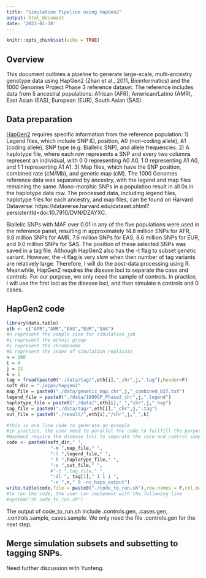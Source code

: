 ```yaml
---
title: "Simulation Pipeline using HapGen2"
output: html_document
date: '2023-01-30'
---
```


```r
knitr::opts_chunk$set(echo = TRUE)
```

## Overview
This document outlines a pipeline to generate large-scale, multi-ancestry genotype data using HapGen2 (Zhan et al., 2011, Bioinformatics) and the 1000 Genomes Project Phase 3 reference dataset. The reference includes data from 5 ancestral populations: African (AFR), American/Latino (AMR), East Asian (EAS), European (EUR), South Asian (SAS).

## Data preparation
[HapGen2](https://mathgen.stats.ox.ac.uk/genetics_software/hapgen/hapgen2.html) requires specific information from the reference population: 1) Legend files, which include SNP ID, position, A0 (non-coding allele), A1 (coding allele), SNP type (e.g. Biallelic SNP), and allele frequencies. 2) A haplotype file, where each row represents a SNP and every two columns represent an individual, with 0 0 representing A0 A0, 1 0 representing A1 A0, and 1 1 representing A1 A1. 3) Map files, which have the SNP position, combined rate (cM/Mb), and genetic map (cM). The 1000 Genomes reference data was separated by ancestry, with the legend and map files remaining the same. Mono-morphic SNPs in a population result in all 0s in the haplotype data row. The processed data, including legend files, haplotype files for each ancestry, and map files, can be found on Harvard Dataverse: https://dataverse.harvard.edu/dataset.xhtml?persistentId=doi:10.7910/DVN/DZAYXC.

Biallelic SNPs with MAF over 0.01 in any of the five populations were used in the reference panel, resulting in approximately 14.8 million SNPs for AFR, 9.8 million SNPs for AMR, 7.6 million SNPs for EAS, 8.6 million SNPs for EUR, and 9.0 million SNPs for SAS. The position of these selected SNPs was saved in a tag file. Although HapGen2 also has the -t flag to subset genetic variant. However, the -t flag is very slow when then number of tag variants are relatively large. Therefore, I will do the post-data processing using R. Meanwhile, HapGen2 requires the disease loci to separate the case and controls. For our purpose, we only need the sample of controls. In practice, I will use the first loci as the disease loci, and then simulate n controls and 0 cases. 

## HapGen2 code
```r
library(data.table)
eth <- c("AFR","AMR","EAS","EUR","SAS")
#n represent the sample size for simulation job
#i represent the ethnic group
#j represent the chromosome
#k represent the index of simulation replicate
n = 100
i = 4
j = 22
k = 1
tag = fread(paste0("./data/tag/",eth[i],"_chr",j,".tag"),header=F)
soft_dir = "./apps/hapgen2"
map_file = paste0("./data/genetic_map_chr",j,"_combined_b37.txt")
legend_file = paste0("./data/1000GP_Phase3_chr",j,".legend")
haplotype_file = paste0("./data/",eth[i],"_","chr",j,".hap")
tag_file = paste0("./data/tag/",eth[i],"_chr",j,".tag")
out_file = paste0("./result/",eth[i],"/chr",j,"_",k)

#this is one line code to generate an example
#in practice, the user need to parallel the code to fullfill the purpose
#HapGen2 require the disease loci to separate the case and control samples
code <- paste0(soft_dir," ",
                "-m ",map_file," ",
                "-l ",legend_file," ",
                "-h ",haplotype_file," ",
                "-o ",out_file," ",
                #"-t ",tag_file," ",                
                "-dl ", tag[1]," 1 1 1 ",
                "-n ",n," 0 -no_haps_output")
write.table(code,file = paste0("./code_to_run.sh"),row.names = F,col.names = F,quote=F)
#to run the code, the user can implement with the following line
#system("sh code_to_run.sh")

```
The output of code_to_run.sh include .controls.gen, .cases.gen, .controls.sample, cases.sample. We only need the file .controls.gen for the next step.

## Merge simulation subsets and subsetting to tagging SNPs.
Need further discussion with Yunfeng.